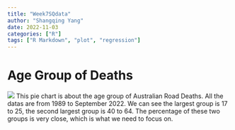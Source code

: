 ```yaml
---
title: "Week7SQdata"
author: "Shangqing Yang"
date: 2022-11-03
categories: ["R"]
tags: ["R Markdown", "plot", "regression"]
---
```


# Age Group of Deaths

![](piechart.png)
This pie chart is about the age group of Australian Road Deaths. All the datas are from 1989 to September 2022. We can see the largest group is 17 to 25, the second largest group is 40 to 64. The percentage of these two groups is very close, which is what we need to focus on.

